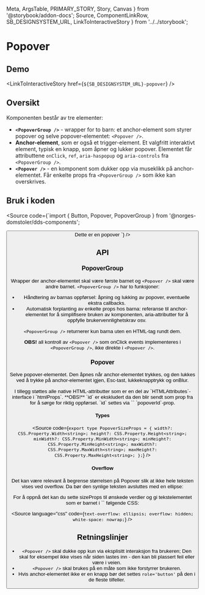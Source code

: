   Meta,
  ArgsTable,
  PRIMARY_STORY,
  Story,
  Canvas
} from '@storybook/addon-docs';
  Source,
  ComponentLinkRow,
  SB_DESIGNSYSTEM_URL,
  LinkToInteractiveStory
} from '../../storybook';

<Meta title="Design system/Popover/API" component={Popover} />

# Popover

<ComponentLinkRow
  docsHref="https://design.domstol.no/987b33f71/p/185219-popover/b/656a67"
  figmaHref="https://www.figma.com/file/ewqSDmkgqDQ5PyOsRp4V5b/?node-id=4988%3A128366"
  githubHref="https://github.com/domstolene/designsystem/tree/master/components/src/components/Popover"
/>

## Demo

<Canvas>
  <Story id="design-system-popover--default" height="350px" />
</Canvas>

<LinkToInteractiveStory href={`${SB_DESIGNSYSTEM_URL}-popover`} />

## Oversikt

Komponenten består av tre elementer:

- **`<PopoverGroup />`** - wrapper for to barn: et anchor-element som styrer popover og selve popover-elementet: `<Popover />`.
- **Anchor-element**, som er også et trigger-element. Et valgfritt interaktivt element, typisk en knapp, som åpner og lukker popover. Elementet får attributtene `onClick`, `ref`, `aria-haspopup` og `aria-controls` fra `<PopoverGroup />`.
- **`<Popover />`** - en komponent som dukker opp via museklikk på anchor-elementet. Får enkelte props fra `<PopoverGroup />` som ikke kan overskrives.

## Bruk i koden

<Source code={`import { Button, Popover, PopoverGroup } from '@norges-domstoler/dds-components';

<PopoverGroup>
  <Button label="Åpne" />
  <Popover title="Tittel">Dette er en popover</Popover>
</PopoverGroup>
`} />

## API

### PopoverGroup

Wrapper der anchor-elementet skal være første barnet og `<Popover />` skal være andre barnet. `<PopoverGroup />` har to funksjoner:

- Håndtering av barnas oppførsel: åpning og lukking av popover, eventuelle ekstra callbacks.
- Automatisk forplanting av enkelte props hos barna: referanse til anchor-elementet for å simplifisere bruken av komponenten, aria-attributter for å oppfylle brukervennlighetskrav osv.

`<PopoverGroup />` returnerer kun barna uten en HTML-tag rundt dem.

**OBS!** all kontroll av `<Popover />` som onClick events implementeres i `<PopoverGroup />`, ikke direkte i `<Popover />`.

<ArgsTable of={PopoverGroup} />

### Popover

Selve popover-elementet. Den åpnes når anchor-elementet trykkes, og den lukkes ved å trykke på anchor-elementet igjen, Esc-tast, lukkeknapptrykk og onBlur.

<ArgsTable story={PRIMARY_STORY} />
I tillegg støttes alle native HTML-attributter som er en del av `HTMLAttributes<HTMLDivElement>`-interface i `htmlProps`. **OBS!** `id` er ekskludert da den blir sendt som prop fra <PopoverGroup /> for å sørge for riktig oppførsel. `id` settes via `<PopoverGroup />` `popoverId`-prop.

#### Types

<Source
  code={`
export type PopoverSizeProps = {
  width?: CSS.Property.Width<string>;
  height?: CSS.Property.Height<string>;
  minWidth?: CSS.Property.MinWidth<string>;
  minHeight?: CSS.Property.MinHeight<string>;
  maxWidth?: CSS.Property.MaxWidth<string>;
  maxHeight?: CSS.Property.MaxHeight<string>;
};
`}
/>

#### Overflow

Det kan være relevant å begrense størrelsen på Popover slik at ikke hele teksten vises ved overflow. Da bør den synlige teksten avsluttes med en ellipse:

<Canvas>
  <Story height="350px" id="design-system-popover--overflow" />
</Canvas>
For å oppnå det kan du sette sizeProps til ønskede verdier og gi tekstelementet som
er barnet i `<Popover />` følgende CSS:

<Source
  language="css"
  code={`
text-overflow: ellipsis;
overflow: hidden;
white-space: nowrap;
`}
/>

## Retningslinjer

- `<Popover />` skal dukke opp kun via eksplisitt interaksjon fra brukeren; Den skal for eksempel ikke vises når siden lastes inn - den kan bli plassert feil eller være i veien.
- `<Popover />` skal brukes på en måte som ikke forstyrrer brukeren.
- Hvis anchor-elementet ikke er en knapp bør det settes `role='button'` på den i de fleste tilfeller.

